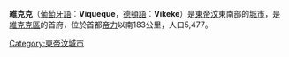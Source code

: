 {{Unreferenced|time=2021-02-12T04:29:41+00:00}}
{{Infobox Settlement
<!-- See the Table at Infobox Settlement for all fields and descriptions of usage -->
<!-- Basic info -->
| official_name          = 維克克
| other_name             =
| native_name            = <!-- for cities whose native name is not in English -->
| nickname               =
| settlement_type        = <!-- For Town or Village (Leave blank for the default City) -->
| motto                  =
<!-- images and maps -->
| image_skyline          =
| imagesize              =
| image_caption          =
| image_flag             =
| flag_size              =
| image_seal             =
| seal_size              =
| image_shield           =
| shield_size            =
| image_blank_emblem     =
| blank_emblem_type      =
| blank_emblem_size      =
| image_map              = Viqueque cities rivers.png
| mapsize                =
| map_caption            = 維克克分區
| image_map1             =
| mapsize1               =
| map_caption1           =
| image_dot_map          =
| dot_mapsize            =
| dot_map_caption        =
| dot_x =  |dot_y =
| pushpin_map            = 
| pushpin_label_position = 
| pushpin_map_caption    = 
<!-- Location -->
| subdivision_type       = 國家
| subdivision_name       = {{TLS}}
| subdivision_type1      = [[東帝汶行政區劃|縣]]
| subdivision_name1      = [[維克克區|維克克區]]
| subdivision_type2      =
| subdivision_name2      =
| subdivision_type3      =
| subdivision_name3      =
| subdivision_type4      =
| subdivision_name4      =
<!-- Politics -->
| government_footnotes   =
| government_type        =
| leader_title           =
| leader_name            =
| leader_title1          = <!-- for places with, say, both a mayor and a city manager -->
| leader_name1           =
| leader_title2          =
| leader_name2           =
| leader_title3          =
| leader_name3           =
| leader_title4          =
| leader_name4           =
| established_title      = <!-- Settled -->
| established_date       =
| established_title2     = <!-- Incorporated (town) -->
| established_date2      =
| established_title3     = <!-- Incorporated (city) -->
| established_date3      =
<!-- Area -->
| area_magnitude         =
| unit_pref                = Imperial <!--Enter: Imperial, if Imperial (metric) is desired-->
| area_footnotes           =
| area_total_km2           = <!-- ALL fields dealing with a measurements are subject to automatic unit 
conversion-->
| area_land_km2            = <!--See table @ Template:Infobox Settlement for details on automatic unit 
conversion-->
| area_water_km2           =
| area_total_sq_mi         =
| area_land_sq_mi          =
| area_water_sq_mi         =
| area_water_percent       =
| area_urban_km2           =
| area_urban_sq_mi         =
| area_metro_km2           =
| area_metro_sq_mi         =
| area_blank1_title        =
| area_blank1_km2          =
| area_blank1_sq_mi        =
<!-- Population -->
| population_as_of               =
| population_footnotes           =
| population_note                =
| population_total               = 22000
| population_density_km2         =
| population_density_sq_mi       =
| population_metro               =
| population_density_metro_km2   =
| population_density_metro_sq_mi =
| population_urban               =
| population_density_urban_km2   =
| population_density_urban_sq_mi =
| population_blank1_title        = Ethnicities
| population_blank1              =
| population_blank2_title        = Religions
| population_blank2              =
| population_density_blank1_km2  =
| population_density_blank1_sq_mi =
<!-- General information -->
| timezone               =
| utc_offset             =
| timezone_DST           =
| utc_offset_DST         =
| latd = 8 | latm = 51 | lats = | latNS = S
| longd = 126 | longm = 22 | longs = | longEW = E
| coordinates_display = inline,title
| elevation_footnotes    = <!-- for references: use <ref> </ref> tags -->
| elevation_m            =
| elevation_ft           =
<!-- Area/postal codes & others -->
| postal_code_type       = <!-- enter ZIP code, Postcode, Post code, Postal code... -->
| postal_code            =
| area_code              =
| blank_name             =
| blank_info             =
| blank1_name            =
| blank1_info            =
| website                =
| footnotes              =
}}

'''維克克'''（[[葡萄牙語|葡萄牙語]]︰'''Viqueque'''，[[德頓語|德頓語]]︰'''Vikeke'''）是[[東帝汶|東帝汶]]東南部的[[城市|城市]]，是[[維克克區|維克克區]]的首府，位於首都[[帝力|帝力]]以南183公里，人口5,477。

[[Category:東帝汶城市|Category:東帝汶城市]]